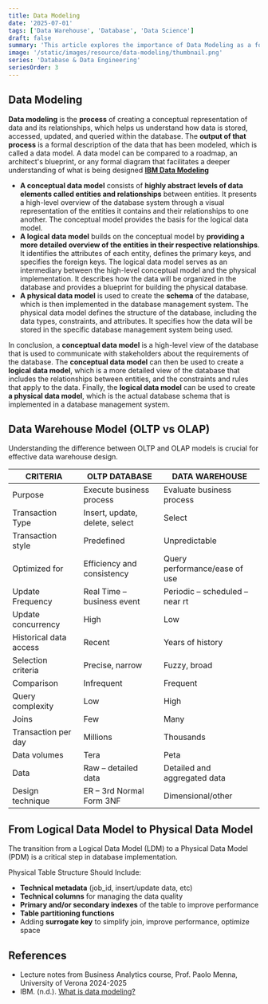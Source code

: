 ```yaml
---
title: Data Modeling
date: '2025-07-01'
tags: ['Data Warehouse', 'Database', 'Data Science']
draft: false
summary: 'This article explores the importance of Data Modeling as a foundational blueprint for organizing information within a business, aiding in the development of a data warehouse. It emphasizes the role of a Logical Data Model (LDM) in establishing frameworks for business intelligence and analytics, ensuring data consistency, quality, and effective communication. The article also contrasts Online Transactional Processing (OLTP) and Online Analytical Processing (OLAP) models and summarizes the transition from a Logical to a Physical Data Model (PDM) for enhanced database performance.'
image: '/static/images/resource/data-modeling/thumbnail.png'
series: 'Database & Data Engineering'
seriesOrder: 3
---
```


<TOCInline toc={props.toc} asDisclosure toHeading={3} />

## Data Modeling

**Data modeling** is the **process** of creating a conceptual representation of data and its relationships, which helps us understand how data is stored, accessed, updated, and queried within the database. The **output of that process** is a formal description of the data that has been modeled, which is called a data model. A data model can be compared to a roadmap, an architect's blueprint, or any formal diagram that facilitates a deeper understanding of what is being designed **[IBM Data Modeling](https://www.ibm.com/topics/data-modeling)**

- **A conceptual data model** consists of **highly abstract levels of data elements called entities and relationships** between entities. It presents a high-level overview of the database system through a visual representation of the entities it contains and their relationships to one another. The conceptual model provides the basis for the logical data model.
- **A logical data model** builds on the conceptual model by **providing a more detailed overview of the entities in their respective relationships**. It identifies the attributes of each entity, defines the primary keys, and specifies the foreign keys. The logical data model serves as an intermediary between the high-level conceptual model and the physical implementation. It describes how the data will be organized in the database and provides a blueprint for building the physical database.
- **A physical data model** is used to create the **schema** of the database, which is then implemented in the database management system. The physical data model defines the structure of the database, including the data types, constraints, and attributes. It specifies how the data will be stored in the specific database management system being used.

In conclusion, a **conceptual data model** is a high-level view of the database that is used to communicate with stakeholders about the requirements of the database. The **conceptual data model** can then be used to create a **logical data model**, which is a more detailed view of the database that includes the relationships between entities, and the constraints and rules that apply to the data. Finally, the **logical data model** can be used to create **a physical data model**, which is the actual database schema that is implemented in a database management system.

## Data Warehouse Model (OLTP vs OLAP)

Understanding the difference between OLTP and OLAP models is crucial for effective data warehouse design.

| CRITERIA               | OLTP DATABASE                  | DATA WAREHOUSE                 |
| ---------------------- | ------------------------------ | ------------------------------ |
| Purpose                | Execute business process       | Evaluate business process      |
| Transaction Type       | Insert, update, delete, select | Select                         |
| Transaction style      | Predefined                     | Unpredictable                  |
| Optimized for          | Efficiency and consistency     | Query performance/ease of use  |
| Update Frequency       | Real Time – business event     | Periodic – scheduled – near rt |
| Update concurrency     | High                           | Low                            |
| Historical data access | Recent                         | Years of history               |
| Selection criteria     | Precise, narrow                | Fuzzy, broad                   |
| Comparison             | Infrequent                     | Frequent                       |
| Query complexity       | Low                            | High                           |
| Joins                  | Few                            | Many                           |
| Transaction per day    | Millions                       | Thousands                      |
| Data volumes           | Tera                           | Peta                           |
| Data                   | Raw – detailed data            | Detailed and aggregated data   |
| Design technique       | ER – 3rd Normal Form 3NF       | Dimensional/other              |

## From Logical Data Model to Physical Data Model

The transition from a Logical Data Model (LDM) to a Physical Data Model (PDM) is a critical step in database implementation.

Physical Table Structure Should Include:

- **Technical metadata** (job_id, insert/update data, etc)
- **Technical columns** for managing the data quality
- **Primary and/or secondary indexes** of the table to improve performance
- **Table partitioning functions**
- Adding **surrogate key** to simplify join, improve performance, optimize space

## References

- Lecture notes from Business Analytics course, Prof. Paolo Menna, University of Verona 2024-2025
- IBM. (n.d.). [What is data modeling?](https://www.ibm.com/topics/data-modeling)
